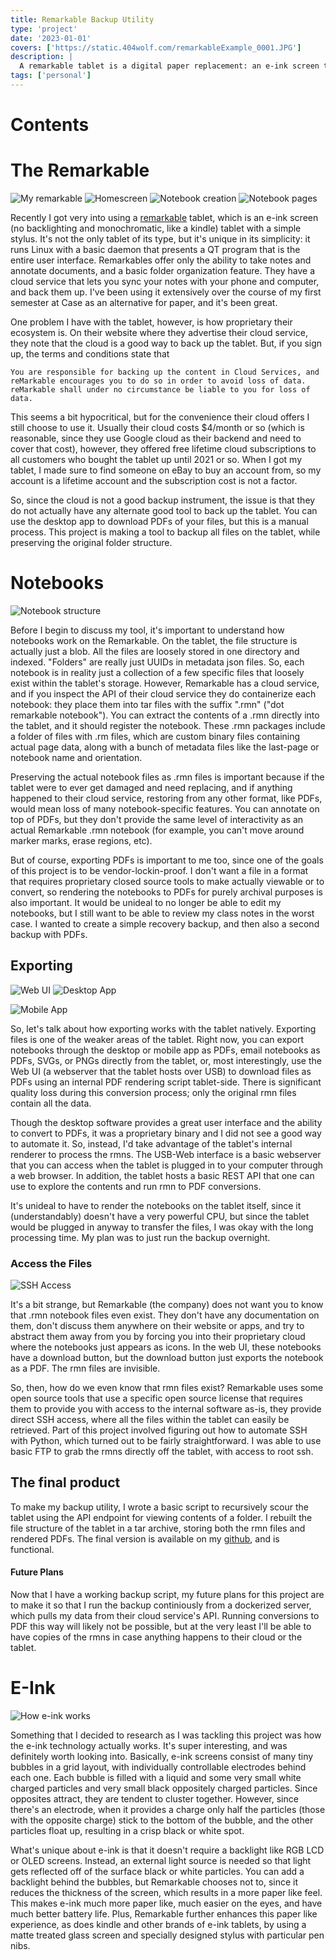 ```yaml
---
title: Remarkable Backup Utility
type: 'project'
date: '2023-01-01'
covers: ['https://static.404wolf.com/remarkableExample_0001.JPG']
description: |
  A remarkable tablet is a digital paper replacement: an e-ink screen tablet with a stylus. To prevent dependency on the proprietary tools of Remarkable, I decided to develop a simple script to automatically recreate the directory structure of the tablet, including both the original .rm proprietary binary file format files, and rendered PDF files.
tags: ['personal']
---
```


# Contents

# The Remarkable

![My remarkable](https://static.404wolf.com/remarkableExample_0001.JPG)
![Homescreen](https://static.404wolf.com/interface1_0001.png)
![Notebook creation](https://static.404wolf.com/interface2_0001.png)
![Notebook pages](https://static.404wolf.com/interface3_0001.png)

Recently I got very into using a [remarkable](https://remarkable.com) tablet,
which is an e-ink screen (no backlighting and monochromatic, like a kindle)
tablet with a simple stylus. It's not the only tablet of its type, but it's
unique in its simplicity: it runs Linux with a basic daemon that presents a QT
program that is the entire user interface. Remarkables offer only the ability to
take notes and annotate documents, and a basic folder organization feature. They
have a cloud service that lets you sync your notes with your phone and computer,
and back them up. I've been using it extensively over the course of my first
semester at Case as an alternative for paper, and it's been great.

One problem I have with the tablet, however, is how proprietary their ecosystem
is. On their website where they advertise their cloud service, they note that
the cloud is a good way to back up the tablet. But, if you sign up, the terms
and conditions state that

```
You are responsible for backing up the content in Cloud Services, and reMarkable encourages you to do so in order to avoid loss of data. reMarkable shall under no circumstance be liable to you for loss of data.
```

This seems a bit hypocritical, but for the convenience their cloud offers I
still choose to use it. Usually their cloud costs $4/month or so (which is
reasonable, since they use Google cloud as their backend and need to cover that
cost), however, they offered free lifetime cloud subscriptions to all customers
who bought the tablet up until 2021 or so. When I got my tablet, I made sure to
find someone on eBay to buy an account from, so my account is a lifetime account
and the subscription cost is not a factor.

So, since the cloud is not a good backup instrument, the issue is that they do
not actually have any alternate good tool to back up the tablet. You can use the
desktop app to download PDFs of your files, but this is a manual process. This
project is making a tool to backup all files on the tablet, while preserving the
original folder structure.

# Notebooks

![Notebook structure](https://static.404wolf.com/aNotebookStructure_0001.png)

Before I begin to discuss my tool, it's important to understand how notebooks
work on the Remarkable. On the tablet, the file structure is actually just a
blob. All the files are loosely stored in one directory and indexed. "Folders"
are really just UUIDs in metadata json files. So, each notebook is in reality
just a collection of a few specific files that loosely exist within the tablet's
storage. However, Remarkable has a cloud service, and if you inspect the API of
their cloud service they do containerize each notebook: they place them into tar
files with the suffix ".rmn" ("dot remarkable notebook"). You can extract the
contents of a .rmn directly into the tablet, and it should register the
notebook. These .rmn packages include a folder of files with .rm files, which
are custom binary files containing actual page data, along with a bunch of
metadata files like the last-page or notebook name and orientation.

Preserving the actual notebook files as .rmn files is important because if the
tablet were to ever get damaged and need replacing, and if anything happened to
their cloud service, restoring from any other format, like PDFs, would mean loss
of many notebook-specific features. You can annotate on top of PDFs, but they
don't provide the same level of interactivity as an actual Remarkable .rmn
notebook (for example, you can't move around marker marks, erase regions, etc).

But of course, exporting PDFs is important to me too, since one of the goals of
this project is to be vendor-lockin-proof. I don't want a file in a format that
requires proprietary closed source tools to make actually viewable or to
convert, so rendering the notebooks to PDFs for purely archival purposes is also
important. It would be unideal to no longer be able to edit my notebooks, but I
still want to be able to review my class notes in the worst case. I wanted to
create a simple recovery backup, and then also a second backup with PDFs.

## Exporting

![Web UI](https://static.404wolf.com/webUiAPI_0001.png)
![Desktop App](https://static.404wolf.com/desktopApp_0001.png)

![Mobile App](https://static.404wolf.com/mobileApp_0001.PNG)

So, let's talk about how exporting works with the tablet natively. Exporting
files is one of the weaker areas of the tablet. Right now, you can export
notebooks through the desktop or mobile app as PDFs, email notebooks as PDFs,
SVGs, or PNGs directly from the tablet, or, most interestingly, use the Web UI
(a webserver that the tablet hosts over USB) to download files as PDFs using an
internal PDF rendering script tablet-side. There is significant quality loss
during this conversion process; only the original rmn files contain all the
data.

Though the desktop software provides a great user interface and the ability to
convert to PDFs, it was a proprietary binary and I did not see a good way to
automate it. So, instead, I'd take advantage of the tablet's internal renderer
to process the rmns. The USB-Web interface is a basic webserver that you can
access when the tablet is plugged in to your computer through a web browser. In
addition, the tablet hosts a basic REST API that one can use to explore the
contents and run rmn to PDF conversions.

It's unideal to have to render the notebooks on the tablet itself, since it
(understandably) doesn't have a very powerful CPU, but since the tablet would be
plugged in anyway to transfer the files, I was okay with the long processing
time. My plan was to just run the backup overnight.

### Access the Files

![SSH Access](https://static.404wolf.com/sshAccess_0001.png)

It's a bit strange, but Remarkable (the company) does not want you to know that
.rmn notebook files even exist. They don't have any documentation on them, don't
discuss them anywhere on their website or apps, and try to abstract them away
from you by forcing you into their proprietary cloud where the notebooks just
appears as icons. In the web UI, these notebooks have a download button, but the
download button just exports the notebook as a PDF. The rmn files are invisible.

So, then, how do we even know that rmn files exist? Remarkable uses some open
source tools that use a specific open source license that requires them to
provide you with access to the internal software as-is, they provide direct SSH
access, where all the files within the tablet can easily be retrieved. Part of
this project involved figuring out how to automate SSH with Python, which turned
out to be fairly straightforward. I was able to use basic FTP to grab the rmns
directly off the tablet, with access to root ssh.

## The final product

To make my backup utility, I wrote a basic script to recursively scour the
tablet using the API endpoint for viewing contents of a folder. I rebuilt the
file structure of the tablet in a tar archive, storing both the rmn files and
rendered PDFs. The final version is available on my
[github](https://github.com/404Wolf/RemarkableBackup), and is functional.

#### Future Plans

Now that I have a working backup script, my future plans for this project are to
make it so that I run the backup continiously from a dockerized server, which
pulls my data from their cloud service's API. Running conversions to PDF this
way will likely not be possible, but at the very least I'll be able to have
copies of the rmns in case anything happens to their cloud or the tablet.

# E-Ink

![How e-ink works](https://static.404wolf.com/einkDemo_0001.gif)

Something that I decided to research as I was tackling this project was how the
e-ink technology actually works. It's super interesting, and was definitely
worth looking into. Basically, e-ink screens consist of many tiny bubbles in a
grid layout, with individually controllable electrodes behind each one. Each
bubble is filled with a liquid and some very small white charged particles and
very small black oppositely charged particles. Since opposites attract, they are
tendent to cluster together. However, since there's an electrode, when it
provides a charge only half the particles (those with the opposite charge) stick
to the bottom of the bubble, and the other particles float up, resulting in a
crisp black or white spot.

What's unique about e-ink is that it doesn't require a backlight like RGB LCD or
OLED screens. Instead, an external light source is needed so that light gets
reflected off of the surface black or white particles. You can add a backlight
behind the bubbles, but Remarkable chooses not to, since it reduces the
thickness of the screen, which results in a more paper like feel. This makes
e-ink much more paper like, much easier on the eyes, and have much better
battery life. Plus, Remarkable further enhances this paper like experience, as
does kindle and other brands of e-ink tablets, by using a matte treated glass
screen and specially designed stylus with particular pen nibs.
